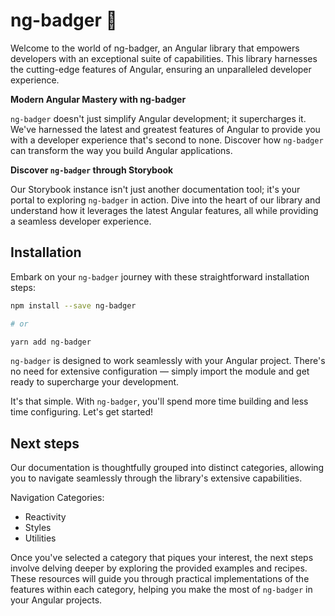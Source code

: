 
<Meta title="Start here" />

# ng-badger 🦡

Welcome to the world of ng-badger, an Angular library that empowers developers with an exceptional suite of capabilities. This library harnesses the cutting-edge features of Angular, ensuring an unparalleled developer experience.

**Modern Angular Mastery with ng-badger**

`ng-badger` doesn't just simplify Angular development; it supercharges it. We've harnessed the latest and greatest features of Angular to provide you with a developer experience that's second to none. Discover how `ng-badger` can transform the way you build Angular applications.

**Discover `ng-badger` through Storybook**

Our Storybook instance isn't just another documentation tool; it's your portal to exploring `ng-badger` in action. Dive into the heart of our library and understand how it leverages the latest Angular features, all while providing a seamless developer experience.

## Installation

Embark on your `ng-badger` journey with these straightforward installation steps:

```bash
npm install --save ng-badger

# or

yarn add ng-badger
```

`ng-badger` is designed to work seamlessly with your Angular project. There's no need for extensive configuration — simply import the module and get ready to supercharge your development.

It's that simple. With `ng-badger`, you'll spend more time building and less time configuring. Let's get started!

## Next steps

Our documentation is thoughtfully grouped into distinct categories, allowing you to navigate seamlessly through the library's extensive capabilities.

Navigation Categories:

- Reactivity
- Styles
- Utilities

Once you've selected a category that piques your interest, the next steps involve delving deeper by exploring the provided examples and recipes. These resources will guide you through practical implementations of the features within each category, helping you make the most of `ng-badger` in your Angular projects.
